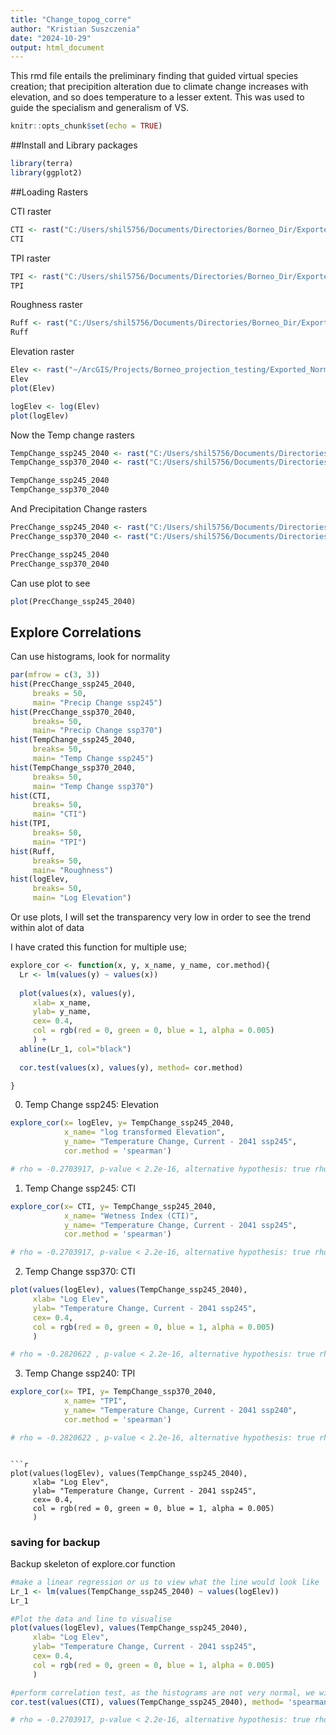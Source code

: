 ```yaml
---
title: "Change_topog_corre"
author: "Kristian Suszczenia"
date: "2024-10-29"
output: html_document
---
```


This rmd file entails the preliminary finding that guided virtual species creation; that precipition alteration due to climate change increases with elevation, and so does temperature to a lesser extent. This was used to guide the specialism and generalism of VS. 

```r
knitr::opts_chunk$set(echo = TRUE)
```

##Install and Library packages

```r
library(terra)
library(ggplot2)
```
##Loading Rasters

CTI raster
```r
CTI <- rast("C:/Users/shil5756/Documents/Directories/Borneo_Dir/Exported_Normalised/CTI/CTI_5.tif")
CTI
```
TPI raster
```r
TPI <- rast("C:/Users/shil5756/Documents/Directories/Borneo_Dir/Exported_Normalised/TPI/TPI_6.tif")
TPI
```
Roughness raster
```r
Ruff <- rast("C:/Users/shil5756/Documents/Directories/Borneo_Dir/Exported_Normalised/Ruff/Ruff_5.tif")
Ruff
```
Elevation raster
```r
Elev <- rast("~/ArcGIS/Projects/Borneo_projection_testing/Exported_Normalised/Elevation/Elev.tif")
Elev
plot(Elev)

logElev <- log(Elev)
plot(logElev)
```

Now the Temp change rasters
```r
TempChange_ssp245_2040 <- rast("C:/Users/shil5756/Documents/Directories/Borneo_Dir/Exported_Normalised/TempChange/TempChange245_2040norm.tif")
TempChange_ssp370_2040 <- rast("C:/Users/shil5756/Documents/Directories/Borneo_Dir/Exported_Normalised/TempChange/TempChange370_2040norm2.tif")

TempChange_ssp245_2040
TempChange_ssp370_2040
```
And Precipitation Change rasters
```r
PrecChange_ssp245_2040 <- rast("C:/Users/shil5756/Documents/Directories/Borneo_Dir/Exported_Normalised/PrecChange/PrecChange245_2040norm.tif")
PrecChange_ssp370_2040 <- rast("C:/Users/shil5756/Documents/Directories/Borneo_Dir/Exported_Normalised/PrecChange/PrecChange370_2040norm.tif")

PrecChange_ssp245_2040
PrecChange_ssp370_2040
```
Can use plot to see
```r
plot(PrecChange_ssp245_2040)
```

## Explore Correlations

Can use histograms, look for normality
```r
par(mfrow = c(3, 3))
hist(PrecChange_ssp245_2040,
     breaks = 50,
     main= "Precip Change ssp245")
hist(PrecChange_ssp370_2040, 
     breaks= 50,
     main= "Precip Change ssp370")
hist(TempChange_ssp245_2040, 
     breaks= 50,
     main= "Temp Change ssp245")
hist(TempChange_ssp370_2040, 
     breaks= 50,
     main= "Temp Change ssp370")
hist(CTI,
     breaks= 50,
     main= "CTI")
hist(TPI, 
     breaks= 50,
     main= "TPI")
hist(Ruff, 
     breaks= 50,
     main= "Roughness")
hist(logElev,
     breaks= 50,
     main= "Log Elevation")
```
Or use plots, I will set the transparency very low in order to see the trend within alot of data

I have crated this function for multiple use;
```r

explore_cor <- function(x, y, x_name, y_name, cor.method){
  Lr <- lm(values(y) ~ values(x))
  
  plot(values(x), values(y),
     xlab= x_name,
     ylab= y_name,
     cex= 0.4,
     col = rgb(red = 0, green = 0, blue = 1, alpha = 0.005)
     ) +
  abline(Lr_1, col="black")
  
  cor.test(values(x), values(y), method= cor.method) 

}

```

0) Temp Change ssp245: Elevation
```r
explore_cor(x= logElev, y= TempChange_ssp245_2040, 
            x_name= "log transformed Elevation", 
            y_name= "Temperature Change, Current - 2041 ssp245", 
            cor.method = 'spearman')

# rho = -0.2703917, p-value < 2.2e-16, alternative hypothesis: true rho is not equal to 0
```

1) Temp Change ssp245: CTI
```r
explore_cor(x= CTI, y= TempChange_ssp245_2040, 
            x_name= "Wetness Index (CTI)", 
            y_name= "Temperature Change, Current - 2041 ssp245", 
            cor.method = 'spearman')

# rho = -0.2703917, p-value < 2.2e-16, alternative hypothesis: true rho is not equal to 0
```


2) Temp Change ssp370: CTI
```r
plot(values(logElev), values(TempChange_ssp245_2040),
     xlab= "Log Elev",
     ylab= "Temperature Change, Current - 2041 ssp245",
     cex= 0.4,
     col = rgb(red = 0, green = 0, blue = 1, alpha = 0.005)
     ) 

# rho = -0.2820622 , p-value < 2.2e-16, alternative hypothesis: true rho is not equal to 0
```


3) Temp Change ssp240: TPI
```r
explore_cor(x= TPI, y= TempChange_ssp370_2040, 
            x_name= "TPI", 
            y_name= "Temperature Change, Current - 2041 ssp240", 
            cor.method = 'spearman')

# rho = -0.2820622 , p-value < 2.2e-16, alternative hypothesis: true rho is not equal to 0

```









```

```r
plot(values(logElev), values(TempChange_ssp245_2040),
     xlab= "Log Elev",
     ylab= "Temperature Change, Current - 2041 ssp245",
     cex= 0.4,
     col = rgb(red = 0, green = 0, blue = 1, alpha = 0.005)
     ) 
```
### saving for backup

Backup skeleton of explore.cor function
```r
#make a linear regression or us to view what the line would look like
Lr_1 <- lm(values(TempChange_ssp245_2040) ~ values(logElev))
Lr_1

#Plot the data and line to visualise
plot(values(logElev), values(TempChange_ssp245_2040),
     xlab= "Log Elev",
     ylab= "Temperature Change, Current - 2041 ssp245",
     cex= 0.4,
     col = rgb(red = 0, green = 0, blue = 1, alpha = 0.005)
     ) 

#perform correlation test, as the histograms are not very normal, we will use non-parametric
cor.test(values(CTI), values(TempChange_ssp245_2040), method= 'spearman') 

# rho = -0.2703917, p-value < 2.2e-16, alternative hypothesis: true rho is not equal to 0

```

